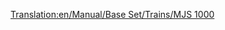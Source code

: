 [[Translation:en/Manual/Base Set/Trains/MJS 1000]]
{{ru/Manual/Base Set/Trains/Поезда|Image=[[File:en/Manual/Base Set/Trains/Mjs1000.png]]
|Name=MJS 1000
|Cost=£24,609 ($49.218)
|Speed=104 км/ч (65 миль/ч)
|Weight=120 т
|Power=2,200 л.с. (1,641 кВт)
|Annual=£2,208 ($4.416)
|Designed=1965
|Lifespan=22 
|Capacity=нет
|Description=
|Real-life=MJS напоминает электровоз [http://en.wikipedia.org/wiki/South_African_Class_5E,_Series_3#Class_5E_series SAR Class 5E].}}